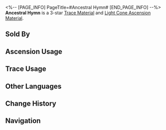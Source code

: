 <%-- [PAGE_INFO]
PageTitle=#Ancestral Hymn#
[END_PAGE_INFO] --%>
{{Item Infobox
|id          = 110162
|image       = Item Ancestral Hymn.png
|type        = Trace Material
|type2       = Light Cone Ascension Material
|invCategory = Upgrade Materials
|rarity      = 3
|effect      = 
|description = A music box made by an unknown person. Used to level up Traces moderately for {{Color|h|Harmony}} characters.
|source1     = [[Calyx (Robot Settlement)]]
|source2     = [[Omni-Synthesizer]] &mdash; Material Synthesis
|source3     = [[Embers Exchange]]
|source4     = [[Omni-Synthesizer]] &mdash; Material Exchange
}}
{{Description|It plays a hymn sung by a small band.<br />It is impossible to find out to whom the lyric of the hymn sends its praise.<br /><br />''"Penury, trial of the Great One! Wealth, grace of the Great One!"''}}
'''Ancestral Hymn''' is a 3-star [[Trace Material]] and [[Light Cone Ascension Material]].

==Sold By==
{{Shop Availability}}

==Ascension Usage==
{{Ascension Usage}}

==Trace Usage==
{{Trace Usage}}

==Other Languages==
{{Other Languages
|en   = Ancestral Hymn
|zhs  = 家族颂歌
|zht  = 家族頌歌
|ja   = ファミリー賛歌
|ko   = 가족의 찬가
|es   = Himno del acervo
|fr   = Hymne ancestral
|ru   = Песнь рода
|th   = Ancestral Hymn
|vi   = Ca Tụng Gia Tộc
|de   = Ode an die Familie
|id   = Ancestral Hymn
|pt   = Hino Ancestral
}}

==Change History==
{{Change History|1.0}}

==Navigation==
{{Upgrade Material Navbox}}